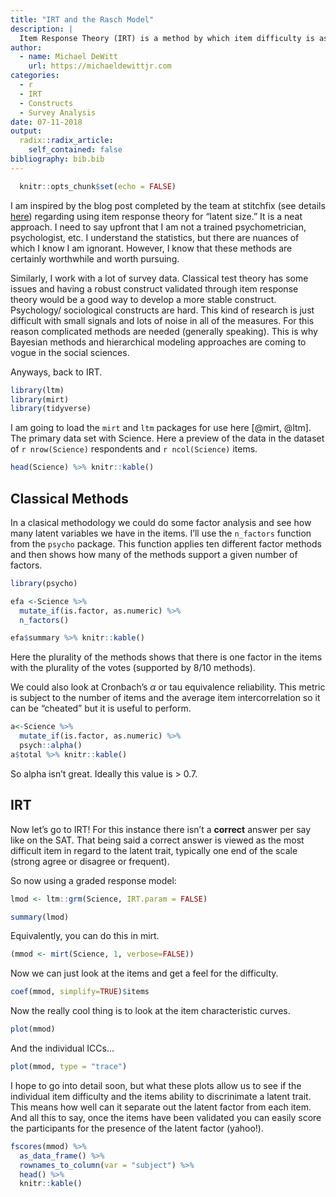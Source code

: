 ```yaml
---
title: "IRT and the Rasch Model"
description: |
  Item Response Theory (IRT) is a method by which item difficulty is assessed and used to measure latent factors. Classical test theory has a shortcoming where the test-taker's ability and the difficulty of the item cannot be separated. Thus there is a question of universalisability outside of the instrument. Additionally, the models make some assumptions that mathematically may not be justified. In come IRT which handles some of these issues.
author:
  - name: Michael DeWitt
    url: https://michaeldewittjr.com
categories:
  - r
  - IRT
  - Constructs
  - Survey Analysis
date: 07-11-2018
output:
  radix::radix_article:
    self_contained: false
bibliography: bib.bib
---
```


```r
  knitr::opts_chunk$set(echo = FALSE)
```

I am inspired by the blog post completed by the team at stitchfix (see details [here](https://multithreaded.stitchfix.com/blog/2017/12/13/latentsize/)) regarding using item response theory for "latent size." It is a neat approach. I need to say upfront that I am not a trained psychometrician, psychologist, etc. I understand the statistics, but there are nuances of which I know I am ignorant. However, I know that these methods are certainly worthwhile and worth pursuing.

Similarly, I work with a lot of survey data.  Classical test theory has some issues and having a robust  construct validated through item response theory would be a good way to develop a more stable construct. Psychology/ sociological constructs are hard. This kind of research is just difficult with small signals and lots of noise in all of the measures. For this reason complicated methods are needed (generally speaking). This is why Bayesian methods and hierarchical modeling approaches are coming to vogue in the social sciences.

Anyways, back to IRT.

```r
library(ltm)
library(mirt)
library(tidyverse)
```

I am going to load the `mirt` and `ltm` packages for use here [@mirt, @ltm]. The primary data set with Science. Here a preview of the data in the dataset of `r nrow(Science)` respondents and `r ncol(Science)` items.

```r
head(Science) %>% knitr::kable()
```

## Classical Methods

In a clasical methodology we could do some factor analysis and see how many latent variables we have in the items. I'll use the `n_factors` function from the `psycho` package. This function  applies ten different factor methods and then shows how many of the methods support a given number of factors.

```r
library(psycho)

efa <-Science %>% 
  mutate_if(is.factor, as.numeric) %>% 
  n_factors()

efa$summary %>% knitr::kable()
```

Here the plurality of the methods shows that there is one factor in the items with the plurality of the votes (supported by 8/10 methods).

We could also look at Cronbach's $\alpha$ or tau equivalence reliability. This metric is subject to the number of items and the average item intercorrelation so it can be "cheated" but it is useful to perform.

```r
a<-Science %>% 
  mutate_if(is.factor, as.numeric) %>% 
  psych::alpha()
a$total %>% knitr::kable()
```

So alpha isn't great. Ideally this value is > 0.7.

## IRT

Now let's go to IRT! For this instance there isn't a **correct** answer per say like on the SAT. That being said a correct answer is viewed as the most difficult item in regard to the latent trait, typically one end of the scale (strong agree or disagree or frequent).

So now using a graded response model:

```r
lmod <- ltm::grm(Science, IRT.param = FALSE)

summary(lmod)
```

Equivalently, you can do this in mirt.

```r

(mmod <- mirt(Science, 1, verbose=FALSE))
```

Now we can just look at the items and get a feel for the difficulty.

```r
coef(mmod, simplify=TRUE)$items
```

Now the really cool thing is to look at the item characteristic curves.

```r
plot(mmod)
```

And the individual ICCs...

```r
plot(mmod, type = "trace")
```

I hope to go into detail soon, but what these plots allow us to see if the individual item difficulty and the items ability to discrinimate a latent trait. This means how well can it separate out the latent factor from each item. And all this to say, once the items have been validated you can easily score the participants for the presence of the latent factor (yahoo!).

```r
fscores(mmod) %>% 
  as_data_frame() %>% 
  rownames_to_column(var = "subject") %>%
  head() %>% 
  knitr::kable()
```

